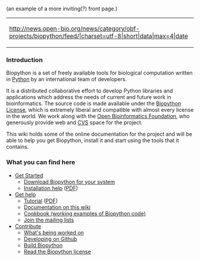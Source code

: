 (an example of a more inviting(?) front page.)
{| style="width:30%; background: #cef2e0; float:right;  margin-left:3em "
|- 
|<rss>http://news.open-bio.org/news/category/obf-projects/biopython/feed/|charset=utf-8|short|data|max=4|date</rss>
|}
===Introduction=== 
Biopython is a set of freely available tools for biological computation written in [http://www.python.org Python] by an international team of developers. 

It is a distributed collaborative effort to develop Python libraries and applications which address the needs of current and future work in bioinformatics. The source code is made available under the [http://www.biopython.org/DIST/LICENSE Biopython License], which is extremely liberal and compatible with almost every license in the world. We work along with the [http://open-bio.org Open Bioinformatics Foundation], who generously provide web and [[CVS]] space for the project.

This wiki holds some of the online documentation for the project and will be able to help you get Biopython, install it and start using the tools that it contains.

=== What you can find here ===

*[[Getting_Started|Get Started]]
** [[Download | Download Biopython for your system]]
** [http://biopython.org/DIST/docs/install/Installation.html Installation help] ([http://biopython.org/DIST/docs/install/Installation.pdf PDF])
* [[Documentation | Get help]]
** [http://biopython.org/DIST/docs/tutorial/Tutorial.html Tutorial] ([http://biopython.org/DIST/docs/tutorial/Tutorial.pdf PDF])
** [[Category%3AWiki_Documentation | Documentation on this wiki]]
** [[Category%3ACookbook | Cookbook (working examples of Biopython code)]]
** [[Mailing_lists | Join the mailing lists]]
* [[Contributing | Contribute]]
** [[Active_projects | What's being worked on]]
** [[ GitUsage | Developing on Github ]]
** [[ Building_a_release | Build Biopython]]
** [http://www.biopython.org/DIST/LICENSE Read the Biopython license]